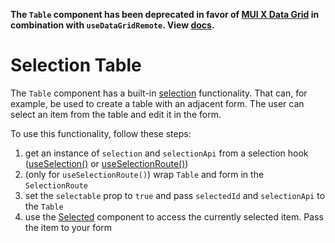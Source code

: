 

<Meta title="Docs/Components/Table/Selection Table" />

**The `Table` component has been deprecated in favor of [MUI X Data Grid](https://mui.com/x/react-data-grid/) in combination with `useDataGridRemote`. View [docs](?path=/story/docs-components-datagrid--page).**

# Selection Table

The `Table` component has a built-in [selection](/story/docs-components-selection--page) functionality.
That can, for example, be used to create a table with an adjacent form.
The user can select an item from the table and edit it in the form.

To use this functionality, follow these steps:

1. get an instance of `selection` and `selectionApi` from a selection hook ([useSelection()](/story/docs-components-selection--page#useselection-hook-recommended) or [useSelectionRoute()](/story/docs-components-selection--page#useselectionroute-hook-recommended))
2. (only for `useSelectionRoute()`) wrap `Table` and form in the `SelectionRoute`
3. set the `selectable` prop to `true` and pass `selectedId` and `selectionApi` to the `Table`
4. use the [Selected](/story/docs-components-selection--page#selected) component to access the currently selected item. Pass the item to your form

<Canvas>
    <Story id="stories-components-table-selection-table--selection-table" />
</Canvas>
